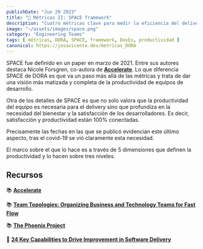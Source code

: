 ```yaml
---
publishDate: "Jun 29 2023"
title: "📐 Métricas II: SPACE framework"
description: "Cuatro métricas clave para medir la eficiencia del delivery de un equipo."
image: "~/assets/images/space.png"
category: "Engineering Teams"
tags: [ métricas, DORA, SPACE, framework, DevEx, productividad ]
canonical: https://josavicente.dev/metricas_DORA
---
```


SPACE fue definido en un paper en marzo de 2021. Entre sus autores destaca Nicole Forsgren, co-autora de **[Accelerate](https://amzn.to/3CPacnR)**.
Lo que diferencia SPACE de DORA es que va un paso más allá de las métricas y trata de dar una visión más matizada y completa de la productividad de equipos de desarrollo.

Otra de los detalles de SPACE es que no solo valora que la productividad del equipo es necesaria para el delivery sino que profundiza
en la necesidad del bienestar y la satisfacción de los desarrolladores. Es decir, satisfacción y productividad están 100% conectadas.

Precisamente las fechas en las que se publicó evidencian este último aspecto, tras el covid-19 se vió claramente esta necesidad.


El marco sobre el que lo hace es a través de 5 dimensiones que definen la productividad y lo hacen sobre tres niveles.
## Recursos
📚 **[Accelerate](https://amzn.to/3CPacnR)**

📚 **[Team Topologies: Organizing Business and Technology Teams for Fast Flow](https://amzn.to/3NQI4qK)**

📚 **[The Phoenix Project](https://amzn.to/3CNtIBh)**

📑 **[24 Key Capabilities to Drive Improvement in Software Delivery](https://itrevolution.com/articles/24-key-capabilities-to-drive-improvement-in-software-delivery/)**

